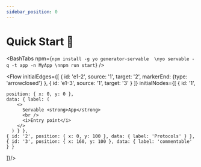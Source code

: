 ```yaml
---
sidebar_position: 0
---
```



# Quick Start 🚀

<BashTabs npm={`npm install -g yo generator-servable  \nyo servable -q -t app -n MyApp \nnpm run start`} />

<Flow 
initialEdges={[
    { id: 'e1-2', source: '1', 
    target: '2', 
    markerEnd: {type: 'arrowclosed'} },
    { id: 'e1-3', source: '1', target: '3' }
    ]}
initialNodes={[
    { id: '1', 
    
    position: { x: 0, y: 0 }, 
    data: { label: (
        <>
          Servable <strong>App</strong>
          <br />
          <i>Entry point</i>
        </>
      ) } },
    { id: '2', position: { x: 0, y: 100 }, data: { label: 'Protocols' } },
    { id: '3', position: { x: 160, y: 100 }, data: { label: 'commentable' } }
]}/>
